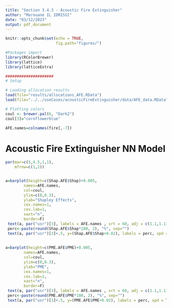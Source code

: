 ```yaml
---
title: "Section 3.4.3 - Acoustic Fire Extinguisher"
author: "Marouane IL IDRISSI"
date: "03/12/2023"
output: pdf_document
---
```


```r
knitr::opts_chunk$set(echo = TRUE,
                      fig.path="figures/")

#Packages import
library(RColorBrewer)
library(lattice)
library(latticeExtra)
```

```r
#####################
# Setup

# Loading allocation results
load(file="results/allocations_AFE.RData")
load(file="../../useCases/acousticFireExtinguisher/data/AFE_data.RData")

# Plotting colors
coul <- brewer.pal(6, "Dark2") 
coul[3]="cornflowerblue"

AFE.names=colnames(fire[,-7])
```

# Acoustic Fire Extinguisher NN Model

```r
par(mar=c(5,4.5,1,1),
    mfrow=c(1,2))


a=barplot(height=c(Shap.AFE$Shap)+0.005,
        names=AFE.names,
        col=coul,
        ylim=c(0,0.3),
        ylab="Shapley Effects",
        cex.names=1,
        cex.lab=1,
        xaxt="n",
        border=F)
 text(a, par("usr")[3], labels = AFE.names , srt = 60, adj = c(1.1,1.1), xpd = TRUE, cex=1) 
 perc<-paste(round(Shap.AFE$Shap*100, 2), "%", sep="")
 text(a, par("usr")[3]+.5, y=(Shap.AFE$Shap+0.02), labels = perc, xpd = TRUE, cex=0.9)
 
 
a=barplot(height=c(PME.AFE$PME)+0.005,
        names=AFE.names,
        col=coul,
        ylim=c(0,0.3),
        ylab="PME",
        cex.names=1,
        cex.lab=1,
        xaxt="n",
        border=F)
 text(a, par("usr")[3], labels = AFE.names , srt = 60, adj = c(1.1,1.1), xpd = TRUE, cex=1) 
 perc<-paste(round(PME.AFE$PME*100, 2), "%", sep="")
 text(a, par("usr")[3]+.5, y=(PME.AFE$PME+0.02), labels = perc, xpd = TRUE, cex=0.9)
```